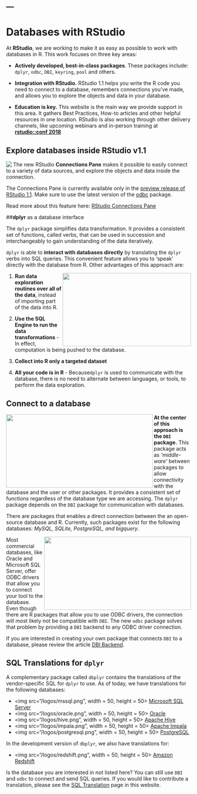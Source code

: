 ---
---
# Databases with **RStudio**

At **RStudio**, we are working to make it as easy as possible to work with databases in R. This work focuses on three key areas:

- **Actively developed, best-in-class packages**. These packages include: `dplyr`, `odbc`, `DBI`, `keyring`, `pool` and others.

- **Integration with RStudio.**  RStudio 1.1 helps you write the R code you need to connect to a database, remembers connections you've made, and allows you to explore the objects and data in your database.

- **Education is key.** This website is the main way we provide support in this area. It gathers Best Practices, How-to articles and other helpful resources in one location.  RStudio is also working through other delivery channels, like upcoming webinars and in-person training at **[rstudio::conf 2018](https://www.rstudio.com/conference/)** 

## **Explore databases inside RStudio v1.1**

<div>
  <img src="/ide/tags.png"   align="left">
</div>

The new RStudio **Connections Pane** makes it possible to easily connect to a variety of data sources, and explore the objects and data inside the connection. 

The Connections Pane is currently available only in the [preview release of RStudio 1.1](https://www.rstudio.com/products/rstudio/download/preview/). Make sure to use the latest version of the [odbc](/odbc) package.

Read more about this feature here: [RStudio Connections Pane](/connections)

##**dplyr** as a database interface

The `dplyr` package simplifies data transformation. It provides a consistent set of functions, called verbs, that can be used in succession and interchangeably to gain understanding of the data iteratively.

`dplyr` is able to **interact with databases directly** by translating the `dplyr` verbs into SQL queries. This  convenient feature allows you to ‘speak’ directly with the database from R. Other advantages of this approach are:


<div>
  <img src="/homepage/interact.png"   align="right" height="200" width="350">
</div>

 1. **Run data exploration routines over all of the data**, instead of importing part of the data into R.
 

 2. **Use the SQL Engine to run the data transformations** - In effect, computation is being pushed to the database.

 3. **Collect into R only a targeted dataset** 

 4. **All your code is in R** - Because`dplyr` is used to communicate with the database, there is no need to alternate between languages, or tools, to perform the data exploration.

## **Connect to a database**

<div>
  <img src="/homepage/open-source.png" height="200" width="400" align="left">
</div>

**At the center of this approach is the `DBI` package.** This package acts as *‘middle-ware’* between packages to allow connectivity with the database and the user or other packages. It provides a consistent set of functions regardless of the database type we are accessing. The `dplyr` package depends on the `DBI` package for communication with databases.

There are packages that enables a direct connection between the an open-source database and R. Currently, such packages exist for the following databases: *MySQL, SQLite, PostgreSQL, and bigquery*. 


<div>
  <img src="/homepage/commercial.png" height="200" width="400" align="right">
</div>

Most commercial databases, like Oracle and Microsoft SQL Server, offer ODBC drivers that allow you to connect your tool to the database. Even though there are R packages that allow you to use ODBC drivers, the connection will most likely not be compatible with `DBI`. The new `odbc` package solves that problem by providing a `DBI` backend to any ODBC driver connection. 

If you are interested in creating your own package that connects `DBI` to a database, please review the article [DBI Backend](backend).

## SQL Translations for `dplyr`

A complementary package called `dbplyr` contains the translations of the vendor-specific SQL for `dplyr` to use. As of today, we have translations for the following databases:

  - <img src="/logos/mssql.png", width = 50, height = 50> [Microsoft SQL Server](microsoft-sql-server)
  - <img src="/logos/oracle.png", width = 50, height = 50>  [Oracle](oracle)
  - <img src="/logos/hive.png", width = 50, height = 50> [Apache Hive](hive)
  - <img src="/logos/impala.png", width = 50, height = 50> [Apache Impala](impala)
  - <img src="/logos/postgresql.png", width = 50, height = 50> [PostgreSQL](postgresql)

In the development version of `dbplyr`, we also have translations for:

  - <img src="/logos/redshift.png", width = 50, height = 50> [Amazon Redshift](redshift)


Is the database you are interested in not listed here? You can still use `DBI` and `odbc` to connect and send SQL queries.  If you would like to contribute a translation, please see the [SQL Translation](translation) page in this website.


